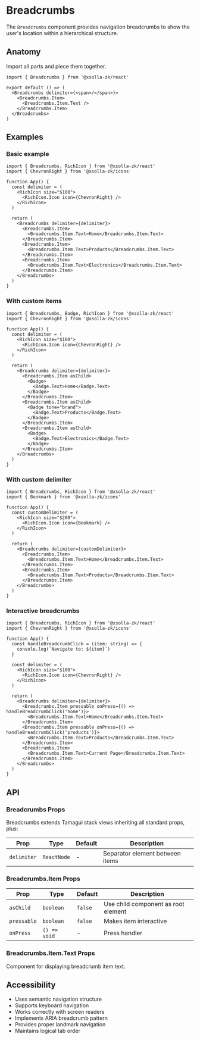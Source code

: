 # Breadcrumbs

The `Breadcrumbs` component provides navigation breadcrumbs to show the user's location within a hierarchical structure.

## Anatomy

Import all parts and piece them together.

```tsx
import { Breadcrumbs } from '@xsolla-zk/react'

export default () => (
  <Breadcrumbs delimiter={<span>/</span>}>
    <Breadcrumbs.Item>
      <Breadcrumbs.Item.Text />
    </Breadcrumbs.Item>
  </Breadcrumbs>
)
```

## Examples

### Basic example

```tsx
import { Breadcrumbs, RichIcon } from '@xsolla-zk/react'
import { ChevronRight } from '@xsolla-zk/icons'

function App() {
  const delimiter = (
    <RichIcon size="$100">
      <RichIcon.Icon icon={ChevronRight} />
    </RichIcon>
  )

  return (
    <Breadcrumbs delimiter={delimiter}>
      <Breadcrumbs.Item>
        <Breadcrumbs.Item.Text>Home</Breadcrumbs.Item.Text>
      </Breadcrumbs.Item>
      <Breadcrumbs.Item>
        <Breadcrumbs.Item.Text>Products</Breadcrumbs.Item.Text>
      </Breadcrumbs.Item>
      <Breadcrumbs.Item>
        <Breadcrumbs.Item.Text>Electronics</Breadcrumbs.Item.Text>
      </Breadcrumbs.Item>
    </Breadcrumbs>
  )
}
```

### With custom items

```tsx
import { Breadcrumbs, Badge, RichIcon } from '@xsolla-zk/react'
import { ChevronRight } from '@xsolla-zk/icons'

function App() {
  const delimiter = (
    <RichIcon size="$100">
      <RichIcon.Icon icon={ChevronRight} />
    </RichIcon>
  )

  return (
    <Breadcrumbs delimiter={delimiter}>
      <Breadcrumbs.Item asChild>
        <Badge>
          <Badge.Text>Home</Badge.Text>
        </Badge>
      </Breadcrumbs.Item>
      <Breadcrumbs.Item asChild>
        <Badge tone="brand">
          <Badge.Text>Products</Badge.Text>
        </Badge>
      </Breadcrumbs.Item>
      <Breadcrumbs.Item asChild>
        <Badge>
          <Badge.Text>Electronics</Badge.Text>
        </Badge>
      </Breadcrumbs.Item>
    </Breadcrumbs>
  )
}
```

### With custom delimiter

```tsx
import { Breadcrumbs, RichIcon } from '@xsolla-zk/react'
import { Bookmark } from '@xsolla-zk/icons'

function App() {
  const customDelimiter = (
    <RichIcon size="$200">
      <RichIcon.Icon icon={Bookmark} />
    </RichIcon>
  )

  return (
    <Breadcrumbs delimiter={customDelimiter}>
      <Breadcrumbs.Item>
        <Breadcrumbs.Item.Text>Home</Breadcrumbs.Item.Text>
      </Breadcrumbs.Item>
      <Breadcrumbs.Item>
        <Breadcrumbs.Item.Text>Products</Breadcrumbs.Item.Text>
      </Breadcrumbs.Item>
    </Breadcrumbs>
  )
}
```

### Interactive breadcrumbs

```tsx
import { Breadcrumbs, RichIcon } from '@xsolla-zk/react'
import { ChevronRight } from '@xsolla-zk/icons'

function App() {
  const handleBreadcrumbClick = (item: string) => {
    console.log(`Navigate to: ${item}`)
  }

  const delimiter = (
    <RichIcon size="$100">
      <RichIcon.Icon icon={ChevronRight} />
    </RichIcon>
  )

  return (
    <Breadcrumbs delimiter={delimiter}>
      <Breadcrumbs.Item pressable onPress={() => handleBreadcrumbClick('home')}>
        <Breadcrumbs.Item.Text>Home</Breadcrumbs.Item.Text>
      </Breadcrumbs.Item>
      <Breadcrumbs.Item pressable onPress={() => handleBreadcrumbClick('products')}>
        <Breadcrumbs.Item.Text>Products</Breadcrumbs.Item.Text>
      </Breadcrumbs.Item>
      <Breadcrumbs.Item>
        <Breadcrumbs.Item.Text>Current Page</Breadcrumbs.Item.Text>
      </Breadcrumbs.Item>
    </Breadcrumbs>
  )
}
```

## API

### Breadcrumbs Props

Breadcrumbs extends Tamagui stack views inheriting all standard props, plus:

| Prop | Type | Default | Description |
|------|------|---------|----------|
| `delimiter` | `ReactNode` | - | Separator element between items |

### Breadcrumbs.Item Props

| Prop | Type | Default | Description |
|------|------|---------|----------|
| `asChild` | `boolean` | `false` | Use child component as root element |
| `pressable` | `boolean` | `false` | Makes item interactive |
| `onPress` | `() => void` | - | Press handler |

### Breadcrumbs.Item.Text Props

Component for displaying breadcrumb item text.

## Accessibility

- Uses semantic navigation structure
- Supports keyboard navigation
- Works correctly with screen readers
- Implements ARIA breadcrumb pattern
- Provides proper landmark navigation
- Maintains logical tab order